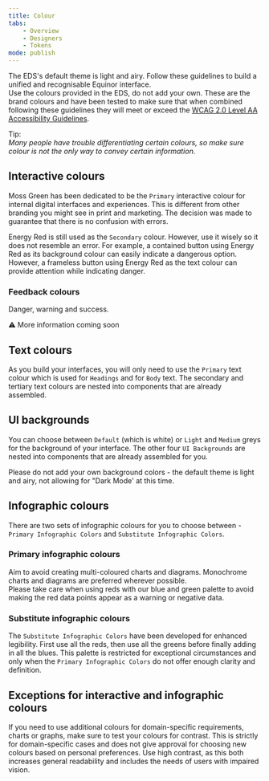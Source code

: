 ```yaml
---
title: Colour
tabs:
    - Overview
    - Designers
    - Tokens
mode: publish
---
```



The EDS's default theme is light and airy. Follow these guidelines to build a unified and recognisable Equinor interface.  
Use the colours provided in the EDS, do not add your own. 
These are the brand colours and have been tested to make sure that when combined following these guidelines they will meet or exceed the [WCAG 2.0 Level AA Accessibility Guidelines](https://www.w3.org/WAI/standards-guidelines/wcag). 

Tip:  
_Many people have trouble differentiating certain colours, so make sure colour is not the only way to convey certain information._


## Interactive colours

Moss Green has been dedicated to be the `Primary` interactive colour for internal digital interfaces and experiences. 
This is different from other branding you might see in print and marketing. 
The decision was made to guarantee that there is no confusion with errors. 

Energy Red is still used as the `Secondary` colour. However, use it wisely so it does not resemble an error. 
For example, a contained button using Energy Red as its background colour can easily indicate a dangerous option. 
However, a frameless button using Energy Red as the text colour can provide attention while indicating danger. 


### Feedback colours

Danger, warning and success.

:warning: More information coming soon


## Text colours

As you build your interfaces, you will only need to use the `Primary` text colour which is used for `Headings` and for `Body` text. 
The secondary and tertiary text colours are nested into components that are already assembled.


## UI backgrounds

You can choose between `Default` (which is white) or `Light` and `Medium` greys for the background of your interface. 
The other four `UI Backgrounds` are nested into components that are already assembled for you.  

Please do not add your own background colors - the default theme is light and airy, not allowing for "Dark Mode' at this time.


## Infographic colours 

There are two sets of infographic colours for you to choose between - `Primary Infographic Colors` and `Substitute Infographic Colors`. 


### Primary infographic colours 

Aim to avoid creating multi-coloured charts and diagrams. Monochrome charts and diagrams are preferred wherever possible.  
Please take care when using reds with our blue and green palette to avoid making the red data points appear as a warning or negative data. 


### Substitute infographic colours

The `Substitute Infographic Colors` have been developed for enhanced legibility. First use all the reds, then use all the greens before finally adding in all the blues. 
This palette is restricted for exceptional circumstances and only when the `Primary Infographic Colors` do not offer enough clarity and definition. 


## Exceptions for interactive and infographic colours

If you need to use additional colours for domain-specific requirements, charts or graphs, make sure to test your colours for contrast. 
This is strictly for domain-specific cases and does not give approval for choosing new colours based on personal preferences. 
Use high contrast, as this both increases general readability and includes the needs of users with impaired vision. 
